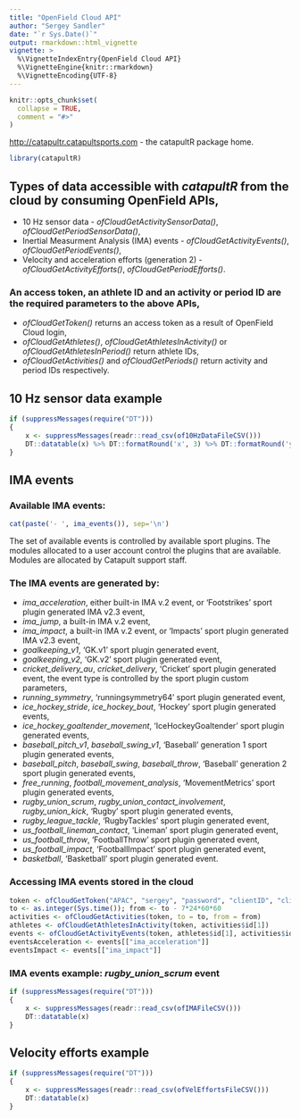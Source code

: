 ---
title: "OpenField Cloud API"
author: "Sergey Sandler"
date: "`r Sys.Date()`"
output: rmarkdown::html_vignette
vignette: >
  %\VignetteIndexEntry{OpenField Cloud API}
  %\VignetteEngine{knitr::rmarkdown}
  %\VignetteEncoding{UTF-8}
---

```{r, include = FALSE}
knitr::opts_chunk$set(
  collapse = TRUE,
  comment = "#>"
)
```

<http://catapultr.catapultsports.com> - the catapultR package home.

```{r setup}
library(catapultR)
```

## Types of data accessible with *catapultR* from the cloud by consuming OpenField APIs,
- 10 Hz sensor data - *ofCloudGetActivitySensorData()*, *ofCloudGetPeriodSensorData()*,\n
- Inertial Measurment Analysis (IMA) events - *ofCloudGetActivityEvents()*, *ofCloudGetPeriodEvents()*,\n
- Velocity and acceleration efforts (generation 2) - *ofCloudGetActivityEfforts()*, *ofCloudGetPeriodEfforts()*.\n

### An access token, an athlete ID and an activity or period ID are the required parameters to the above APIs,
- *ofCloudGetToken()* returns an access token as a result of OpenField Cloud login,\n
- *ofCloudGetAthletes()*, *ofCloudGetAthletesInActivity()* or *ofCloudGetAthletesInPeriod()* return athlete IDs,\n
- *ofCloudGetActivities()* and *ofCloudGetPeriods()* return activity and period IDs respectively.\n

## 10 Hz sensor data example
```{r, include = TRUE,  comment = "", echo=TRUE}
if (suppressMessages(require("DT")))
{
	x <- suppressMessages(readr::read_csv(of10HzDataFileCSV()))
	DT::datatable(x) %>% DT::formatRound('x', 3) %>% DT::formatRound('y', 3)
}
```

## IMA events
### Available IMA events:
```{r, include = TRUE,  comment = "", echo=TRUE, results='asis'}
cat(paste('- ', ima_events()), sep='\n')
```

The set of available events is controlled by available sport plugins. The modules allocated to a user
account control the plugins that are available. Modules are allocated by Catapult support staff.  
  
### The IMA events are generated by:
- *ima_acceleration*, either built-in IMA v.2 event, or 'Footstrikes' sport plugin generated IMA v2.3 event,\n
- *ima_jump*, a built-in IMA v.2 event,\n
- *ima_impact*, a built-in IMA v.2 event, or 'Impacts' sport plugin generated IMA v2.3 event,\n
- *goalkeeping_v1*, 'GK.v1' sport plugin generated event,\n
- *goalkeeping_v2*, 'GK.v2' sport plugin generated event,\n
- *cricket_delivery_au*, *cricket_delivery*, 'Cricket' sport plugin generated event, the event type is controlled by the sport plugin custom parameters,\n
- *running_symmetry*, 'runningsymmetry64' sport plugin generated event,\n
- *ice_hockey_stride*, *ice_hockey_bout*, 'Hockey' sport plugin generated events,\n
- *ice_hockey_goaltender_movement*, 'IceHockeyGoaltender' sport plugin generated events,\n
- *baseball_pitch_v1*, *baseball_swing_v1*, 'Baseball' generation 1 sport plugin generated events,\n
- *baseball_pitch*, *baseball_swing*, *baseball_throw*, 'Baseball' generation 2 sport plugin generated events,\n
- *free_running*, *football_movement_analysis*, 'MovementMetrics' sport plugin generated events,\n
- *rugby_union_scrum*, *rugby_union_contact_involvement*, *rugby_union_kick*, 'Rugby' sport plugin generated events,\n
- *rugby_league_tackle*, 'RugbyTackles' sport plugin generated event,\n
- *us_football_lineman_contact*, 'Lineman' sport plugin generated event,\n
- *us_football_throw*, 'FootballThrow' sport plugin generated event,\n
- *us_football_impact*, 'FootballImpact' sport plugin generated event,\n
- *basketball*, 'Basketball' sport plugin generated event.\n

### Accessing IMA events stored in the cloud
```{r, include = TRUE,  comment = "", echo=TRUE, eval=FALSE}
token <- ofCloudGetToken("APAC", "sergey", "password", "clientID", "clientSecret")
to <- as.integer(Sys.time()); from <- to - 7*24*60*60
activities <- ofCloudGetActivities(token, to = to, from = from)
athletes <- ofCloudGetAthletesInActivity(token, activities$id[1])
events <- ofCloudGetActivityEvents(token, athletes$id[1], activities$id[1], c("ima_acceleration", "ima_impact"))
eventsAcceleration <- events[["ima_acceleration"]]
eventsImpact <- events[["ima_impact"]]
```

### IMA events example: *rugby_union_scrum* event
```{r, include = TRUE,  comment = "", echo=TRUE}
if (suppressMessages(require("DT")))
{
	x <- suppressMessages(readr::read_csv(ofIMAFileCSV()))
	DT::datatable(x)
}
```

## Velocity efforts example
```{r, include = TRUE,  comment = "", echo=TRUE}
if (suppressMessages(require("DT")))
{
	x <- suppressMessages(readr::read_csv(ofVelEffortsFileCSV()))
	DT::datatable(x)
}
```

